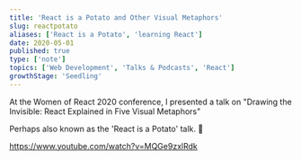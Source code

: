 ```yaml
---
title: 'React is a Potato and Other Visual Metaphors'
slug: reactpotato
aliases: ['React is a Potato', 'learning React']
date: 2020-05-01
published: true
type: ['note']
topics: ['Web Development', 'Talks & Podcasts', 'React']
growthStage: 'Seedling'
---
```


At the Women of React 2020 conference, I presented a talk on "Drawing the Invisible: React Explained in Five Visual Metaphors"

Perhaps also known as the 'React is a Potato' talk. <span>🥔</span>

https://www.youtube.com/watch?v=MQGe9zxlRdk